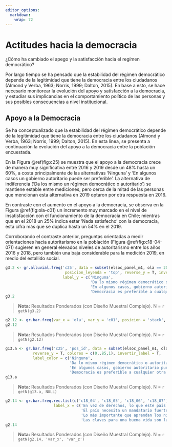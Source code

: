 ```yaml
---
editor_options: 
  markdown: 
    wrap: 72
---
```


# Actitudes hacia la democracia
¿Cómo ha cambiado el apego y la satisfacción hacia el regímen democrático?

Por largo tiempo se ha pensado que la estabilidad del régimen democrático depende de la legitimidad que tiene la democracia entre los ciudadanos (Almond y Verba, 1963; Norris, 1999; Dalton, 2015). En base a esto, se hace necesario monitorear la evolución del apoyo y satisfacción a la democracia, y estudiar sus implicancias en el comportamiento político de las personas y sus posibles consecuencias a nivel institucional.


## Apoyo a la Democracia

Se ha conceptualizado que la estabilidad del régimen democrático depende de la legitimidad que tiene la democracia entre los ciudadanos (Almond y Verba, 1963; Norris, 1999; Dalton, 2015). En esta línea, se presenta a continuación la evolución del apoyo a la democracia entre la población encuestada.


En la Figura \@ref(fig:c25) se muestra que el apoyo a la democracia crece de manera muy significativa entre 2016 y 2019 desde un 48% hasta un 60%, a costa principalmente de las alternativas ‘Ninguna’ y ‘En algunos casos un gobierno autoritario puede ser preferible’. La alternativa de indiferencia (‘Da los mismo un régimen democrático o autoritario’) se mantiene estable entre mediciones, pero cerca de la mitad de las personas que mencionan esta alternativa en 2019 optaron por otra respuesta en 2016.


En contraste con el aumento en el apoyo a la democracia, se observa en la Figura \@ref(fig:ola-c01)  un incremento muy marcado en el nivel de insatisfacción con el funcionamiento de la democracia en Chile; mientras que en el 2018 un 25% indica estar ‘Nada satisfecho’ con la democracia, esta cifra más que se duplica hasta un 54% en el 2019.


Corroborando el contraste anterior, preguntas orientadas a medir orientaciones hacia autoritarismo en la población (Figura \@ref(fig:c18-04-07)) sugieren en general elevados niveles de autoritarismo entre los años 2016 y 2018, pero también una baja considerable para la medición 2019, en medio del estallido social.


<!-- ### 3.1 ¿Con cuál de las siguientes frases está usted más de acuerdo? -->
```r
g3.2 <- gr.alluvial.freq('c25', data = subset(elsoc_panel_m1, ola == 2016 | ola == 2019),
                          posicion_leyenda = 'top', reverse_y = T, invertir_label = T, colores = c(0,.85,1), 
                         label_y = c('Ninguna',
                                     'Da lo mismo régimen democrático o autoritario',
                                     'En algunos casos, gobierno autoritario puede ser preferible',
                                     'Democracia es preferible a cualquier otra forma de gobierno'))
g3.2

```

>  **Nota:**  Resultados Ponderados (con Diseño Muestral Complejo). N = `r getN(g3.2)`


<!-- ### 3.2 ¿Cuán satisfecho o insatisfecho está usted con el funcionamiento de la democracia en Chile? -->
```r
g2.12 <- gr.bar.freq(var_x = 'ola', var_y = 'c01', posicion = 'stack', reverse_y=T)
g2.12
```

>  **Nota:**  Resultados Ponderados (con Diseño Muestral Complejo). N = `r getN(g2.12)`


<!-- ### 3.3. ¿Con cuál de las siguientes frases está usted más de acuerdo? (2019), según posición ideológica -->

```r
g13.a <- gr.bar.freq('c25', 'pos_id', data = subset(elsoc_panel_m1, ola == 2019), posicion = 'stack',
            reverse_y = T, colores = c(0,.85,1), invertir_label = T,
            label_color = c('Ninguna',
                            'Da lo mismo régimen democrático o autoritario',
                            'En algunos casos, gobierno autoritario puede ser preferible',
                            'Democracia es preferible a cualquier otra forma de gobierno'))
g13.a

```
>  **Nota:**  Resultados Ponderados (con Diseño Muestral Complejo). N = `r getN(g13.a, NULL)`



<!-- ### 3.4 Grado de acuerdo con las siguientes afirmaciones Porcentaje que responde De acuerdo o Totalmente de acuerdo  -->
```r

g2.14 <- gr.bar.freq.rec.list(c('c18_04', 'c18_05', 'c18_06', 'c18_07'),
                     label_x = c('En vez de derechos, lo que este país necesita es un gobierno firme',
                                 'El país necesita un mandatario fuerte y con determinación',
                                 'Lo más importante que aprendan los niños es obediencia y respeto por autoridad',
                                 'Las claves para una buena vida son la obediencia y la disciplina'))
g2.14
```


> **Nota:** Resultados Ponderados (con Diseño Muestral Complejo). N = `r getN(g2.14, 'var_x', 'var_z')`

